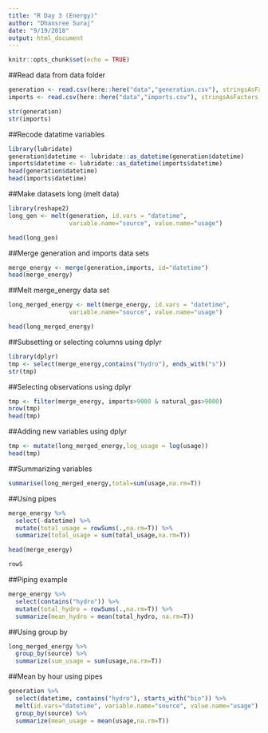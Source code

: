 ```yaml
---
title: "R Day 3 (Energy)"
author: "Dhansree Suraj"
date: "9/19/2018"
output: html_document
---
```


```r
knitr::opts_chunk$set(echo = TRUE)
```

##Read data from data folder
```r
generation <- read.csv(here::here("data","generation.csv"), stringsAsFactors = FALSE)
imports <- read.csv(here::here("data","imports.csv"), stringsAsFactors = FALSE)

str(generation)
str(imports)
```

##Recode datatime variables
```r
library(lubridate)
generation$datetime <- lubridate::as_datetime(generation$datetime)
imports$datetime <- lubridate::as_datetime(imports$datetime)
head(generation$datetime)
head(imports$datetime)
```

##Make datasets long (melt data)
```r
library(reshape2)
long_gen <- melt(generation, id.vars = "datetime",
                 variable.name="source", value.name="usage")

head(long_gen)
```

##Merge generation and imports data sets
```r
merge_energy <- merge(generation,imports, id="datetime")
head(merge_energy)
```

##Melt merge_energy data set
```r
long_merged_energy <- melt(merge_energy, id.vars = "datetime",
                 variable.name="source", value.name="usage")

head(long_merged_energy)
```

##Subsetting or selecting columns using dplyr
```r
library(dplyr)
tmp <- select(merge_energy,contains("hydro"), ends_with("s"))
str(tmp)
```

##Selecting observations using dplyr
```r
tmp <- filter(merge_energy, imports>9000 & natural_gas>9000)
nrow(tmp)
head(tmp)
```

##Adding new variables using dplyr
```r
tmp <- mutate(long_merged_energy,log_usage = log(usage))
head(tmp)
```

##Summarizing variables
```r
summarise(long_merged_energy,total=sum(usage,na.rm=T))
```

##Using pipes
```r
merge_energy %>%
  select(-datetime) %>%
  mutate(total_usage = rowSums(.,na.rm=T)) %>%
  summarize(total_usage = sum(total_usage,na.rm=T))

head(merge_energy)

rowS
```

##Piping example
```r
merge_energy %>% 
  select(contains("hydro")) %>% 
  mutate(total_hydro = rowSums(.,na.rm=T)) %>% 
  summarize(mean_hydro = mean(total_hydro, na.rm=T))
```

##Using group by
```r
long_merged_energy %>% 
  group_by(source) %>% 
  summarize(sum_usage = sum(usage,na.rm=T))
```

##Mean by hour using pipes
```r
generation %>% 
  select(datetime, contains("hydro"), starts_with("bio")) %>% 
  melt(id.vars="datetime", variable.name="source", value.name="usage") %>% 
  group_by(source) %>% 
  summarize(mean_usage = mean(usage,na.rm=T))
```

